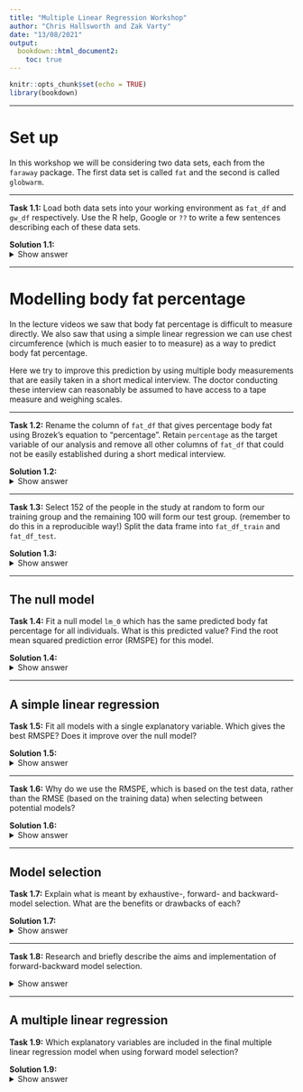 ```yaml
---
title: "Multiple Linear Regression Workshop"
author: "Chris Hallsworth and Zak Varty"
date: "13/08/2021"
output: 
  bookdown::html_document2:
    toc: true
---
```


```r
knitr::opts_chunk$set(echo = TRUE)
library(bookdown)
```

***
# Set up

In this workshop we will be considering two data sets, each from the `faraway` package. The first data set is called `fat` and the second is called `globwarm`. 

*** 

__Task 1.1:__ Load both data sets into your working environment as `fat_df` and `gw_df` respectively. Use the R help, Google or `??` to write a few sentences describing each of these data sets.  


__Solution 1.1:__ 
<details><summary>Show answer</summary>

```r
fat_df <- faraway::fat
gw_df <- faraway::globwarm

# Uncomment to open documentation for these
# ??faraway::fat
# ??faraway::globwarm
```

The `fat` data set details: "Age, weight, height, and 10 body circumference measurements are recorded for 252 men. Each man's percentage of body fat was accurately estimated by an underwater weighing technique". 

The `globwarm` data set details: "Average Northern Hemisphere Temperature from 1856-2000 and eight climate proxies from 1000-2000AD. Data can be used to predict temperatures prior to 1856." This is formatted as a data frame with 1001 observations of 10 variables. 
</details>

*** 

# Modelling body fat percentage

In the lecture videos we saw that body fat percentage is difficult to measure directly. We also saw that using a simple linear regression we can use chest circumference (which is much easier to to measure) as a way to predict body fat percentage. 

Here we try to improve this prediction by using multiple body measurements that are easily taken in a short medical interview. The doctor conducting these interview can reasonably be assumed to have access to a tape measure and weighing scales. 

*** 

__Task 1.2:__ Rename the column of `fat_df` that gives percentage body fat using Brozek's equation to "percentage". Retain `percentage` as the target variable of our analysis and remove all other columns of `fat_df` that could not be easily established during a short medical interview.

__Solution 1.2:__
<details><summary>Show answer</summary>

```r
variables_to_keep <- c("percentage", "age", "weight", "height", "neck", "chest", "abdom", "hip", "thigh", "knee", "ankle", "biceps", "forearm", "wrist")
fat_df$percentage <- fat_df$brozek
fat_df <- fat_df[,variables_to_keep]
```
</details>

***

__Task 1.3:__ Select 152 of the people in the study at random to form our training group and the remaining 100 will form our test group. (remember to do this in a reproducible way!) Split the data frame into `fat_df_train` and `fat_df_test`. 

__Solution 1.3:__
<details><summary>Show answer</summary>
```r
n <- nrow(fat_df)
n_train <- 152
n_test  <- n - n_train

set.seed(1234)
fat_df$is_training <- sample(
  x = rep(c(TRUE,FALSE), times = c(n_train, n_test)),
  size = n,
  replace = FALSE)

# Split data frame
fat_df_train <- fat_df[fat_df$is_training,]
fat_df_test <- fat_df[!fat_df$is_training,]

# Remove test/train indicator 
training_column_index <- which(names(fat_df_train) == "is_training")
fat_df_train <- fat_df_train[, -training_column_index]
fat_df_test <- fat_df_test[, -training_column_index]
```
</details>

***

## The null model

__Task 1.4:__ Fit a null model `lm_0` which has the same predicted body fat percentage for all individuals. What is this predicted value? Find the root mean squared prediction error (RMSPE) for this model. 

__Solution 1.4:__
<details><summary>Show answer</summary>

```r
lm_0 <- lm(percentage ~ 1, data = fat_df_train)

rmspe <- function(prediction, observation){
  sqrt(mean((prediction - observation)^2))
}

lm_0_predictions <- predict(object = lm_0, newdata = fat_df_test)

lm_0_rmspe <- rmspe(lm_0_predictions, fat_df_test$percentage)

# Predicted values for first five people
unname(lm_0_predictions[1:5])

# Root mean squared prediction error of null model
lm_0_rmspe
```
</details>

***

## A simple linear regression

__Task 1.5:__ Fit all models with a single explanatory variable. Which gives the best RMSPE? Does it improve over the null model? 

__Solution 1.5:__
<details><summary>Show answer</summary>
```r
n_explanatory <- ncol(fat_df_train) - 1
rmspes <- rep(NA, n_explanatory)

covariate_names <- names(fat_df_train)[-1]
formulae <- paste0("percentage ~ 1 + ", covariate_names)

for (i in seq_along(formulae)) {
  # fit linear model with covariate only i
  lm_i <- lm(formula = formulae[i], data = fat_df_train)
  
  # predict test set body fat percentages
  lm_i_predictions <- predict(object = lm_i, newdata =  fat_df_test)
  
  # calculate and record error metric
  rmspes[i] <- rmspe(lm_i_predictions, fat_df_test$percentage) 
}

# Create plot of RMSPE values
plot(
  x = c(0, seq_along(rmspes)),
  y = c(lm_0_rmspe, rmspes),
  xlab = "",
  ylab = "RMSPE",
  pch = 16,
  xaxt = "n")
abline(h = lm_0_rmspe)
axis(side = 1, at = c(0, seq_along(covariate_names)), labels = c("NULL", covariate_names), las = 3)
axis(side = 2)
mtext(side = 1, line = 4, text = "Additional explanatory variable")
```
```r
# The formula of the best fitting model
formulae[which.min(rmspes)]
```


By plotting the RMSPE for the null model and the simple linear regression using each explanatory variable we can see that: 

- Including most of the explanatory variables would lead to a reduction in prediction error as compared to the null model;
- The circumference of the abdomen has the greatest predictive power of any individual explanatory variable. 
</details>

***

__Task 1.6:__ Why do we use the RMSPE, which is based on the test data, rather than the RMSE (based on the training data) when selecting between potential models? 

__Solution 1.6:__
<details><summary>Show answer</summary>
Adding additional flexibility to a model (for example by including an additional explanatory variable) will always lead to a reduction in RMSE on the training data. If we only wanted to describe the few people measured in this data set as accurately as possible, we should include all explanatory variables. But that is not our goal. We want a model that generalises to the measurements of new individuals. By measuring the error on the test set we verify that the additional variability explained is not just noise in the training data. 
</details>

***

## Model selection

__Task 1.7:__ Explain what is meant by exhaustive-, forward- and backward- model selection. What are the benefits or drawbacks of each?

__Solution 1.7:__ 
<details><summary>Show answer</summary>
An exhaustive model selection tests all possible combinations of predictor variables and selects the model with the lowest test error. 

Forward model selection begins with a null model and successively adds the predictor variable which provides the greatest reduction in test error, until no further improvement can be found. 

Backward model selection begins with the saturated model, which includes all predictor variables and successively removes the variable which increases prediction error the most, until no further improvement can be found. 

Exhaustive selection is guaranteed to find the best combination of predictors but can require fitting an impractically high number of models (The number of possible models grows as $2^p$ where $p$ is the number of possible predictors). Forward and backward are heuristic search methods for this combinatorial optimisation problem: they usually find good models but are not guaranteed to find the best possible model. Generally, forward selection favours parsimonious models with few predictors while backward selection favours more complex models, which risk over-fitting to the training data. 

Finally, backward selection is not always possible. When there are a large number $p > n$ of predictors, there is not enough information in the data to fit the saturated model. In this case the regularisation methods we will meet later in this course, such as ridge and lasso regression, can be used instead.  
</details> 

***

__Task 1.8:__ Research and briefly describe the aims and implementation of forward-backward model selection.

<details><summary>Show answer</summary>
__Solution 1.8:__ Forward-backward model selection is another heuristic procedure to explore the space of all regression models in a principled way. Unlike forward or backward selection, forward-backward selection allows explanatory variables to be added and removed according to some decision rule. The decision rules are designed to achieve a balance between parsimony and model complexity. 
</details>

***

## A multiple linear regression

__Task 1.9:__ Which explanatory variables are included in the final multiple linear regression model when using forward model selection?

__Solution 1.9:__
<details><summary>Show answer</summary>
To make our lives easier when repeatedly plotting the test error we can write a function to do so. 

```r
plot_test_error <- function(base_formula, explanatory_variables, train_data, test_data, error_function){
  
  n_explanatory <- length(explanatory_variables)
  errors <- rep(NA, n_explanatory + 1)
  formulae <- c(
    base_formula,
    paste0(base_formula, " + ", explanatory_variables))
  
  for (i in seq_along(formulae)) {
  
    lm_i <- lm(formula = formulae[i], data = train_data)
  
    lm_i_predictions <- unname(predict(object = lm_i, newdata =  test_data))

    errors[i] <- error_function(
      prediction = lm_i_predictions, 
      observation = fat_df_test$percentage) 
  }
  
  plot(
    x = seq_along(errors),
    y = errors,
    xlab = "",
    ylab = "Test error",
    pch = 16,
    xaxt = "n")
  
  abline(h = errors[1])
  axis(
    side = 1,
    at = seq_along(errors),
    labels = c("NULL", explanatory_variables),
    las = 3)
  mtext(side = 1, line = 4, text = "Additional explanatory variable")
  
  paste0("Best perfoming model is: ", formulae[which.min(errors)])
}
``` 

We first test that this works for the simple linear regression case, which we hard coded earlier. 
```r
plot_test_error(
  base_formula = "percentage ~ 1",
  explanatory_variables = covariate_names,
  train_data = fat_df_train,
  test_data = fat_df_test, 
  error_function = rmspe
)
```

We can now iteratively add explanatory variables until no further improvement in predictive performance is found.

<details><summary>Show forward selection code</summary> 
```r
remaining_covariate_names <- covariate_names
remaining_covariate_names <-
  remaining_covariate_names[-which(remaining_covariate_names == "abdom")]

plot_test_error(
  base_formula = "percentage ~ 1 + abdom",
  explanatory_variables = remaining_covariate_names,
  train_data = fat_df_train,
  test_data = fat_df_test,
  error_function = rmspe)

remaining_covariate_names <-
  remaining_covariate_names[-which(remaining_covariate_names == "weight")]

plot_test_error(
  base_formula = "percentage ~ 1 + abdom + weight",
  explanatory_variables = remaining_covariate_names,
  train_data = fat_df_train,
  test_data = fat_df_test,
  error_function = rmspe)

remaining_covariate_names <-
  remaining_covariate_names[-which(remaining_covariate_names == "wrist")]

plot_test_error(
  base_formula = "percentage ~ 1 + abdom + weight + wrist",
  explanatory_variables = remaining_covariate_names,
  train_data = fat_df_train,
  test_data = fat_df_test,
  error_function = rmspe)

remaining_covariate_names <-
  remaining_covariate_names[-which(remaining_covariate_names == "forearm")]

plot_test_error(
  base_formula = "percentage ~ 1 + abdom + weight + wrist + forearm",
  explanatory_variables = remaining_covariate_names,
  train_data = fat_df_train,
  test_data = fat_df_test,
  error_function = rmspe)

remaining_covariate_names <-
  remaining_covariate_names[-which(remaining_covariate_names == "neck")]

plot_test_error(
  base_formula = "percentage ~ 1 + abdom + weight + wrist + forearm + neck",
  explanatory_variables = remaining_covariate_names,
  train_data = fat_df_train,
  test_data = fat_df_test,
  error_function = rmspe)

remaining_covariate_names <-
  remaining_covariate_names[-which(remaining_covariate_names == "biceps")]

plot_test_error(
  base_formula = "percentage ~ 1 + abdom + weight + wrist + forearm + neck + biceps",
  explanatory_variables = remaining_covariate_names,
  train_data = fat_df_train,
  test_data = fat_df_test,
  error_function = rmspe)

remaining_covariate_names <-
  remaining_covariate_names[-which(remaining_covariate_names == "age")]

plot_test_error(
  base_formula = "percentage ~ 1 + abdom + weight + wrist + forearm + neck + biceps + age",
  explanatory_variables = remaining_covariate_names,
  train_data = fat_df_train,
  test_data = fat_df_test,
  error_function = rmspe)

remaining_covariate_names <-
  remaining_covariate_names[-which(remaining_covariate_names == "thigh")]

plot_test_error(
  base_formula = "percentage ~ 1 + abdom + weight + wrist + forearm + neck + biceps + age + thigh",
  explanatory_variables = remaining_covariate_names,
  train_data = fat_df_train,
  test_data = fat_df_test,
  error_function = rmspe)

remaining_covariate_names <-
  remaining_covariate_names[-which(remaining_covariate_names == "hip")]

plot_test_error(
  base_formula = "percentage ~ 1 + abdom + weight + wrist + forearm + neck + biceps + age + thigh + hip",
  explanatory_variables = remaining_covariate_names,
  train_data = fat_df_train,
  test_data = fat_df_test,
  error_function = rmspe)
```
</details>

***

## Predicting body fat percentage
__Task 1.10:__ A doctor meets with a new patient with the following explanatory variables. Refit your selected regression model using `lm()` and use this to obtain a point estimate, a 90% confidence interval and a 90% prediction interval for the body fat percentage of this new patient. Describe, interpret and compare these three estimates for the doctor. 

```r
new_patient <- data.frame(
  percentage = NA,
  age = 51, 
  weight = 211,
  height = 68.9,
  neck = 37.1,
  chest = 105,
  abdom = 87, 
  hip = 100.8, 
  thigh = 66.1, 
  knee = 40.2,
  ankle  = 24.8,
  biceps = 34.2,
  forearm = 29.1,
  wrist = 18.4
)

```

__Solution 1.10:__

<details><summary>Show answer</summary>
```r
# Refitting the selected model using lm
selected_formula <- "percentage ~ 1 + abdom + weight + wrist + forearm + neck + biceps + age + thigh + hip"
fat_lm <- lm(
  formula = selected_formula, 
  data = fat_df_train)

# point estimate
predict(object = fat_lm, newdata = new_patient)

# confidence interval 
predict.lm(
  object = fat_lm,
  newdata = new_patient,
  interval = "conf",
  level = 0.9)

# prediction interval interval 
predict.lm(
  object = fat_lm,
  newdata = new_patient,
  interval = "pred",
  level = 0.9)
```
Under our fitted model, our best estimate of the new patient's body fat percentage is 12%. 

The confidence interval reflects our uncertainty about the mean body fat percentage of population with these body measurements. This uncertainty is caused by the regression coefficients being estimated based on only a sample of the population (and the assumption that a linear model is appropriate). The confidence interval 7.97-16.04\% covers the population mean body fat percentage for people with these body measurements with probability 0.9. 

The prediction interval additionally incorporates variability in body fat percentage _between_ people who have the same body measurements. This means that the prediction is therefore wider than the confidence interval. The prediction interval 3.91-20.10% covers the body fat percentage for this particular new patient with probability 0.9.
</details>

***

__Task 1.11:__ The doctor is curious to estimate her own body fat percentage and provides you with her details. Find a point estimate and a 95% prediction interval for her body fat percentage under your fitted model. Comment on your findings. 

```r
doctor_measurements <- data.frame(
  percentage = NA,
  age = 40, 
  weight = 123,
  height = 63,
  neck = 35.0,
  chest = 91.2,
  abdom = 64.8, 
  hip = 100.8, 
  thigh = 67.1, 
  knee = 38.3,
  ankle  = 22.8,
  biceps = 27.8,
  forearm = 25.1,
  wrist = 15.9
)
```

<details><summary>Show answer</summary>

```r
# prediction interval for doctor
predict(
  object = fat_lm,
  newdata = doctor_measurements,
  interval = "pred",
  level = 0.95)
```
Our point estimate for the doctor's body fat percentage is 2.73%. This is an extremely low value, to the point where if we believe this estimate then the doctor should be worried about her imminent organ failure. Our confidence interval even includes negative body fat percentage, and whatever that might mean for her health. So what is going on here? 

Firstly, neither our linear model nor the way we are constructing our confidence intervals ensures that our predictions will take values between 0 and 100 percent. These are mathematical problems, which can be addressed. Indeed, we will see how to fix these later in the course (e.g. using generalized linear models and deviance based confidence intervals).

Secondly, the doctor's body measurements mean that we are extrapolating in the space of explanatory variables: there are few training data that have explanatory variables similar to hers. Predictions in "unusual" or rarely observed areas of the explanatory variable space can be unreliable or even impossible, as we have seen with negative body fat percentages.

Finally, we are attempting to apply the regression model to a population that it was not trained to represent. The training and test data were both composed entirely of men's body measurements. Men and women have very different body fat distributions (both in a statistical and physical sense). It is not at all surprising that this model, optimised to describe the link between men's body measurement and fat percentage, performs poorly when applied to the data of a woman.
</details>

***

`Potenital topics to add: including interaction effect,evaluating goodness of fit and appropriateness, testing for outlier and points with high leverage.`

***
***
